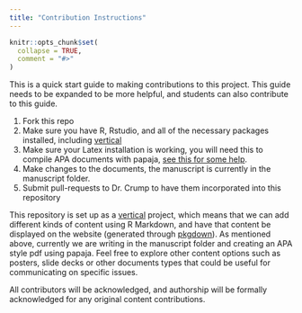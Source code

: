 ```yaml
---
title: "Contribution Instructions"
---
```


```r
knitr::opts_chunk$set(
  collapse = TRUE,
  comment = "#>"
)
```

This is a quick start guide to making contributions to this project. This guide needs to be expanded to be more helpful, and students can also contribute to this guide.

1. Fork this repo
2. Make sure you have R, Rstudio, and all of the necessary packages installed, including [vertical](https://crumplab.github.io/vertical/)
3. Make sure your Latex installation is working, you will need this to compile APA documents with papaja, [see this for some help](https://crumplab.github.io/psyc7709Lab/articles/course_docs/reference_code.html#papaja-1).
4. Make changes to the documents, the manuscript is currently in the manuscript folder.
5. Submit pull-requests to Dr. Crump to have them incorporated into this repository

This repository is set up as a [vertical](https://crumplab.github.io/vertical/) project, which means that we can add different kinds of content using R Markdown, and have that content be displayed on the website (generated through [pkgdown](https://pkgdown.r-lib.org)). As mentioned above, currently we are writing in the manuscript folder and creating an APA style pdf using papaja. Feel free to explore other content options such as posters, slide decks or other documents types that could be useful for communicating on specific issues.

All contributors will be acknowledged, and authorship will be formally acknowledged for any original content contributions.

